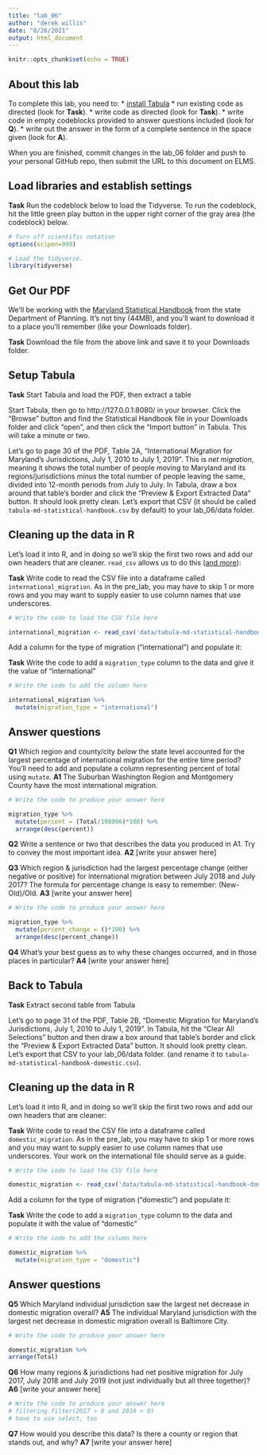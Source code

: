 ```yaml
---
title: "lab_06"
author: "derek willis"
date: "8/26/2021"
output: html_document
---
```


```r
knitr::opts_chunk$set(echo = TRUE)
```

## About this lab

To complete this lab, you need to:
* [install Tabula](https://tabula.technology/)
* run existing code as directed (look for **Task**).
* write code as directed (look for **Task**).
* write code in empty codeblocks provided to answer questions included (look for **Q**).
* write out the answer in the form of a complete sentence in the space given (look for **A**).

When you are finished, commit changes in the lab_06 folder and push to your personal GitHub repo, then submit the URL to this document on ELMS.

## Load libraries and establish settings

**Task** Run the codeblock below to load the Tidyverse. To run the codeblock, hit the little green play button in the upper right corner of the gray area (the codeblock) below.

```r
# Turn off scientific notation
options(scipen=999)

# Load the tidyverse.
library(tidyverse)
```

## Get Our PDF

We'll be working with the [Maryland Statistical Handbook](https://planning.maryland.gov/MSDC/Documents/md-statistical-handbook.pdf) from the state Department of Planning. It's not tiny (44MB), and you'll want to download it to a place you'll remember (like your Downloads folder).

**Task** Download the file from the above link and save it to your Downloads folder.

## Setup Tabula

**Task** Start Tabula and load the PDF, then extract a table

Start Tabula, then go to http://127.0.0.1:8080/ in your browser. Click the "Browse" button and find the Statistical Handbook file in your Downloads folder and click "open", and then click the "Import button" in Tabula. This will take a minute or two.

Let's go to page 30 of the PDF, Table 2A, "International Migration for Maryland's Jurisdictions, July 1, 2010 to July 1, 2019". This is _net migration_, meaning it shows the total number of people moving to Maryland and its regions/jurisdictions _minus_ the total number of people leaving the same, divided into 12-month periods from July to July. In Tabula, draw a box around that table's border and click the "Preview & Export Extracted Data" button. It should look pretty clean. Let's export that CSV (it should be called `tabula-md-statistical-handbook.csv` by default) to your lab_06/data folder.

## Cleaning up the data in R

Let's load it into R, and in doing so we'll skip the first two rows and add our own headers that are cleaner. `read_csv` allows us to do this ([and more](https://readr.tidyverse.org/reference/read_delim.html)):

**Task** Write code to read the CSV file into a dataframe called `international_migration`. As in the pre_lab, you may have to skip 1 or more rows and you may want to supply easier to use column names that use underscores.

```r
# Write the code to load the CSV file here

international_migration <- read_csv('data/tabula-md-statistical-handbook.csv', skip=2, col_names =c("State_Jurisdiction", "7/1/2010_7/1/2011", "7/1/2011_7/1/2012", "7/1/2012_7/1/2013", "7/1/2013_7/1/2014", "7/1/2014_7/1/2015", "7/1/2015_7/1/2016", "7/1/2016_7/1/2017", "7/1/2017_7/1/2018", "7/1/2018_7/1/2019", "Total"))

```

Add a column for the type of migration ("international") and populate it:

**Task** Write the code to add a `migration_type` column to the data and give it the value of "international"

```r
# Write the code to add the column here

international_migration %>%
  mutate(migration_type = "international")

```

## Answer questions

**Q1** Which region and county/city _below_ the state level accounted for the largest percentage of international migration for the entire time period? You'll need to add and populate a column representing percent of total using `mutate`.
**A1** The Suburban Washington Region and Montgomery County have the most international migration.

```r
# Write the code to produce your answer here

migration_type %>%
  mutate(percent = (Total/198996)*100) %>% 
  arrange(desc(percent))


```

**Q2** Write a sentence or two that describes the data you produced in A1. Try to convey the most important idea.
**A2** [write your answer here]

**Q3** Which region & jurisdiction had the largest percentage change (either negative or positive) for international migration between July 2018 and July 2017? The formula for percentage change is easy to remember: (New-Old)/Old.
**A3** [write your answer here]

```r
# Write the code to produce your answer here

migration_type %>%
  mutate(percent_change = ()*100) %>% 
  arrange(desc(percent_change))

```

**Q4** What's your best guess as to why these changes occurred, and in those places in particular?
**A4** [write your answer here]


## Back to Tabula

**Task** Extract second table from Tabula

Let's go to page 31 of the PDF, Table 2B, "Domestic Migration for Maryland's Jurisdictions, July 1, 2010 to July 1, 2019". In Tabula, hit the "Clear All Selections" button and then draw a box around that table's border and click the "Preview & Export Extracted Data" button. It should look pretty clean. Let's export that CSV to your lab_06/data folder. (and rename it to `tabula-md-statistical-handbook-domestic.csv`).

## Cleaning up the data in R

Let's load it into R, and in doing so we'll skip the first two rows and add our own headers that are cleaner:

**Task** Write code to read the CSV file into a dataframe called `domestic_migration`. As in the pre_lab, you may have to skip 1 or more rows and you may want to supply easier to use column names that use underscores. Your work on the international file should serve as a guide.

```r
# Write the code to load the CSV file here

domestic_migration <- read_csv('data/tabula-md-statistical-handbook-domestic.csv', skip=2, col_names =c("State_Jurisdiction", "7/1/2010_7/1/2011", "7/1/2011_7/1/2012", "7/1/2012_7/1/2013", "7/1/2013_7/1/2014", "7/1/2014_7/1/2015", "7/1/2015_7/1/2016", "7/1/2016_7/1/2017", "7/1/2017_7/1/2018", "7/1/2018_7/1/2019", "Total"))

```

Add a column for the type of migration ("domestic") and populate it:

**Task** Write the code to add a `migration_type` column to the data and populate it with the value of "domestic"

```r
# Write the code to add the column here

domestic_migration %>%
  mutate(migration_type = "domestic")

```

## Answer questions
**Q5** Which Maryland individual jurisdiction saw the largest net decrease in domestic migration overall?
**A5** The individual Maryland jurisdiction with the largest net decrease in domestic migration overall is Baltimore City. 

```r
# Write the code to produce your answer here

domestic_migration %>%
arrange(Total)

```

**Q6** How many regions & jurisdictions had net positive migration for July 2017, July 2018 and July 2019 (not just individually but all three together)? 
**A6** [write your answer here]

```r
# Write the code to produce your answer here
# filtering filter(2017 > 0 and 2019 > 0)
# have to use select, too

```

**Q7** How would you describe this data? Is there a county or region that stands out, and why?
**A7** [write your answer here]
